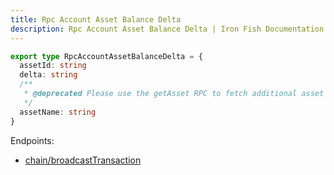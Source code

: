 ```yaml
---
title: Rpc Account Asset Balance Delta
description: Rpc Account Asset Balance Delta | Iron Fish Documentation
---
```

```typescript
export type RpcAccountAssetBalanceDelta = {
  assetId: string
  delta: string
  /**
   * @deprecated Please use the getAsset RPC to fetch additional asset details
   */
  assetName: string
}
```

Endpoints: 
- [chain/broadcastTransaction](/developers/documentation/rpc/chain/broadcast_transaction)